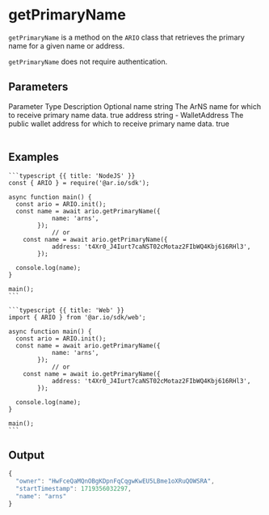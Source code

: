 

# getPrimaryName

`getPrimaryName` is a method on the `ARIO` class that retrieves the primary name for a given name or address.

`getPrimaryName` does not require authentication.

## Parameters

<Table>
  <Table.Head>
    <Table.Row>
      <Table.Header>Parameter</Table.Header>
      <Table.Header>Type</Table.Header>
      <Table.Header>Description</Table.Header>
      <Table.Header>Optional</Table.Header>
    </Table.Row>
  </Table.Head>
  <Table.Body>
    <Table.Row>
      <Table.Cell className="font-semibold">name</Table.Cell>
      <Table.Cell>string</Table.Cell>
      <Table.Cell>The ArNS name for which to receive primary name data.</Table.Cell>
      <Table.Cell>true</Table.Cell>
    </Table.Row>
    <Table.Row>
      <Table.Cell className="font-semibold">address</Table.Cell>
      <Table.Cell>string - WalletAddress</Table.Cell>
      <Table.Cell>The public wallet address for which to receive primary name data.</Table.Cell>
      <Table.Cell>true</Table.Cell>
    </Table.Row>
  </Table.Body>
</Table>

## Examples

<CodeGroup title="getPrimaryName">

    ```typescript {{ title: 'NodeJS' }}
    const { ARIO } = require('@ar.io/sdk');

    async function main() {
      const ario = ARIO.init();
      const name = await ario.getPrimaryName({
                name: 'arns',
            });
                // or
        const name = await ario.getPrimaryName({
                address: 't4Xr0_J4Iurt7caNST02cMotaz2FIbWQ4Kbj616RHl3',
            });

      console.log(name);
    }

    main();
    ```

    ```typescript {{ title: 'Web' }}
    import { ARIO } from '@ar.io/sdk/web';

    async function main() {
      const ario = ARIO.init();
      const name = await ario.getPrimaryName({
                name: 'arns',
            });
                // or
        const name = await io.getPrimaryName({
                address: 't4Xr0_J4Iurt7caNST02cMotaz2FIbWQ4Kbj616RHl3',
            });

      console.log(name);
    }

    main();
    ```

</CodeGroup>

## Output

```js
{
  "owner": "HwFceQaMQnOBgKDpnFqCqgwKwEU5LBme1oXRuQOWSRA",
  "startTimestamp": 1719356032297,
  "name": "arns"
}
```